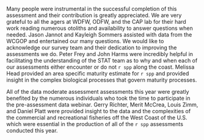 Many people were instrumental in the successful completion of this assessment and their contribution is greatly appreciated. We are very grateful to all the agers at WDFW, ODFW, and the CAP lab for their hard work reading numerous otoliths and availability to answer questions when needed. Jason Jannot and Kayleigh Sommers assisted with data from the WCGOP and entertained our many questions. We would like to acknowledge our survey team and their dedication to improving the assessments we do. Peter Frey and John Harms were incredibly helpful in facilitating the understanding of the STAT team as to why and when each of our assessments either encounter or do not `r spp` along the coast. Melissa Head provided an area specific maturity estimate for `r spp` and provided insight in the complex biological processes that govern maturity processes.   

All of the data moderate assessment assessments this year were greatly benefited by the numerous individuals who took the time to participate in the pre-assessment data webinar. Gerry Richter, Merit McCrea, Louis Zimm, and Daniel Platt were provided insight to the data and the complexities of the commercial and recreational fisheries off the West Coast of the U.S. which were essential in the production of all of the `r spp` assessments conducted this year. 

\newpage